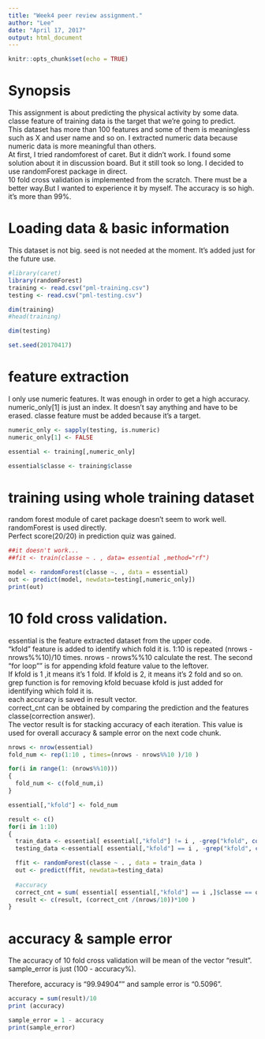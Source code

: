 ```yaml
---
title: "Week4 peer review assignment."
author: "Lee"
date: "April 17, 2017"
output: html_document
---
```


```r
knitr::opts_chunk$set(echo = TRUE)
```

# Synopsis
This assignment is about predicting the physical activity by some data. classe feature of training data is the target that we're going to predict.    
This dataset has more than 100 features and some of them is meaningless such as X and user name and so on. I extracted numeric data because numeric data is more meaningful than others.   
At first, I tried randomforest of caret. But it didn't work. I found some solution about it in discussion board. But it still took so long. I decided to use randomForest package in direct.   
10 fold cross validation is implemented from the scratch. There must be a better way.But I wanted to experience it by myself.
The accuracy is so high. it's more than 99%.  

# Loading data & basic information
This dataset is not big. 
seed is not needed at the moment. It's added just for the future use.
```r
#library(caret)
library(randomForest)
training <- read.csv("pml-training.csv")
testing <- read.csv("pml-testing.csv")

dim(training)
#head(training)

dim(testing)

set.seed(20170417)
```


# feature extraction
I only use numeric features. It was enough in order to get a high accuracy.   
numeric_only[1] is just an index. It doesn't say anything and have to be erased.
classe feature must be added because it's a target.
```r
numeric_only <- sapply(testing, is.numeric)
numeric_only[1] <- FALSE

essential <- training[,numeric_only]

essential$classe <- training$classe

```




# training using whole training dataset 
random forest module of caret package doesn't seem to work well.   
randomForest is used directly.  
Perfect score(20/20) in prediction quiz was gained.

```r
##it doesn't work...
##fit <- train(classe ~ . , data= essential ,method="rf")

model <- randomForest(classe ~. , data = essential)
out <- predict(model, newdata=testing[,numeric_only])
print(out)

```







# 10 fold cross validation.
essential is the feature extracted dataset from the upper code.  
"kfold" feature is added to identify which fold it is.
1:10 is repeated  (nrows - nrows%%10)/10 times. nrows - nrows%%10 calculate the rest. The second "for loop"" is for appending kfold feature value to the leftover.  
If kfold is 1 ,it means it's 1 fold. If kfold is 2, it means it's 2 fold and so on.   
grep function is for removing kfold becuase kfold is just added for identifying which fold it is.     
each accuracy is saved in result vector.   
correct_cnt can be obtained by comparing the prediction and the features classe(correction answer).   
The vector result is for stacking  accuracy of each iteration. This value is used for overall accuracy & sample error on the next code chunk.

```r


nrows <- nrow(essential)
fold_num <- rep(1:10 , times=(nrows - nrows%%10 )/10 )

for(i in range(1: (nrows%%10)))
{
  fold_num <- c(fold_num,i)
}

essential[,"kfold"] <- fold_num

result <- c()
for(i in 1:10)
{
  train_data <- essential[ essential[,"kfold"] != i , -grep("kfold", colnames(essential))]
  testing_data <-essential[ essential[,"kfold"] == i , -grep("kfold", colnames(essential))]

  ffit <- randomForest(classe ~ . , data = train_data )
  out <- predict(ffit, newdata=testing_data)
  
  #accuracy
  correct_cnt = sum( essential[ essential[,"kfold"] == i ,]$classe == out)
  result <- c(result, (correct_cnt /(nrows/10))*100 )
}


```


# accuracy & sample error
The accuracy of 10 fold cross validation will be mean of the vector "result".     
sample_error is just (100 - accuracy%).   

Therefore, accuracy is "99.94904"" and sample error is "0.5096".
```r
accuracy = sum(result)/10
print (accuracy)

sample_error = 1 - accuracy
print(sample_error)
```